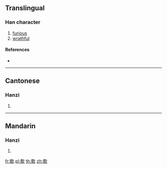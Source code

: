 ==Translingual==

===Han character===
{{Han char|rn=76|rad=欠|as=13|sn=17|four=67180|canj=WINO|ids=⿰蜀欠}}

# [[furious]]
# [[wrathful]]

====References====
* {{Han ref|kx=0572.300|dkj=16217|dj=0960.260|hdz=32152.090|uh=6B5C|ud=27484|bh=C0D3|bd=49363}}

----

==Cantonese==

===Hanzi===
{{yue-hanzi|jyut=cuk1|y=chūk}}

# {{defn|lang=yue|sort=欠13}}

----

==Mandarin==

===Hanzi===
{{cmn-hanzi|pin=[[chù]] ([[chu4]])|wg=ch'u<sup>4</sup>}}

# {{defn|lang=cmn|sort=欠13}}

[[fr:歜]]
[[pl:歜]]
[[th:歜]]
[[zh:歜]]